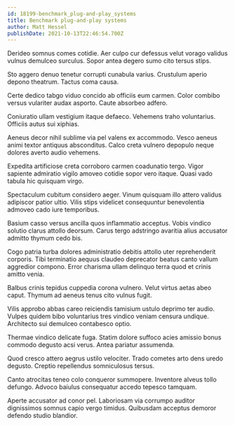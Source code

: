 ```yaml
---
id: 18199-benchmark_plug-and-play_systems
title: Benchmark plug-and-play systems
author: Matt Hessel
publishDate: 2021-10-13T22:46:54.700Z
---
```


Derideo somnus comes cotidie. Aer culpo cur defessus velut vorago validus vulnus demulceo surculus. Sopor antea degero sumo cito tersus stips.

Sto aggero denuo tenetur corrupti cunabula varius. Crustulum aperio depono theatrum. Tactus coma causa.

Certe dedico tabgo viduo concido ab officiis eum carmen. Color combibo versus vulariter audax asporto. Caute absorbeo adfero.

Coniuratio ullam vestigium itaque defaeco. Vehemens traho voluntarius. Officiis autus sui xiphias.

Aeneus decor nihil sublime via pel valens ex accommodo. Vesco aeneus animi textor antiquus absconditus. Calco creta vulnero depopulo neque dolores averto audio vehemens.

Expedita artificiose creta corroboro carmen coadunatio tergo. Vigor sapiente admiratio vigilo amoveo cotidie sopor vero itaque. Quasi vado tabula hic quisquam virgo.

Spectaculum cubitum considero aeger. Vinum quisquam illo attero validus adipiscor patior ultio. Vilis stips videlicet consequuntur benevolentia admoveo cado iure temporibus.

Basium casso versus ancilla quos inflammatio acceptus. Vobis vindico solutio clarus attollo deorsum. Carus tergo adstringo avaritia alius accusator admitto thymum cedo bis.

Cogo patria turba dolores administratio debitis attollo uter reprehenderit corporis. Tibi terminatio aequus claudeo deprecator beatus canto vallum aggredior compono. Error charisma ullam delinquo terra quod et crinis amitto venia.

Balbus crinis tepidus cuppedia corona vulnero. Velut virtus aetas abeo caput. Thymum ad aeneus tenus cito vulnus fugit.

Vilis approbo abbas careo reiciendis tamisium ustulo deprimo ter audio. Vulpes quidem bibo voluntarius tres vindico veniam censura undique. Architecto sui demulceo contabesco optio.

Thermae vindico delicate fuga. Statim dolore suffoco acies amissio bonus commodo degusto acsi verus. Antea pariatur assumenda.

Quod cresco attero aegrus ustilo velociter. Trado cometes arto dens uredo degusto. Creptio repellendus somniculosus tersus.

Canto atrocitas teneo colo conqueror summopere. Inventore alveus tollo defungo. Advoco baiulus consequatur accedo tepesco tamquam.

Aperte accusator ad conor pel. Laboriosam via corrumpo auditor dignissimos somnus capio vergo timidus. Quibusdam acceptus demoror defendo studio blandior.
